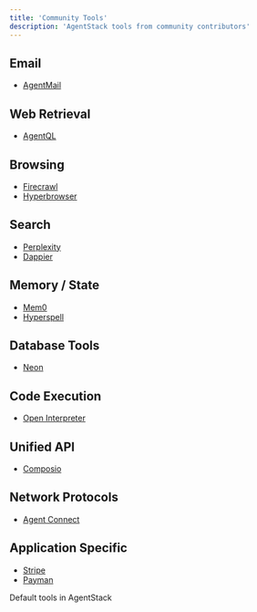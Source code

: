 ```yaml
---
title: 'Community Tools'
description: 'AgentStack tools from community contributors'
---
```


## Email
 - [AgentMail](/tools/tool/agentmail)

## Web Retrieval
- [AgentQL](/tools/tool/agentql)

## Browsing

[//]: # (- [Browserbase]&#40;/tools/tool/browserbase&#41;)
- [Firecrawl](/tools/tool/firecrawl)
- [Hyperbrowser](/tools/tool/hyperbrowser)

## Search
- [Perplexity](/tools/tool/perplexity)
- [Dappier](/tools/tool/dappier)


## Memory / State

- [Mem0](/tools/tool/mem0)
- [Hyperspell](/tools/tool/hyperspell)

## Database Tools
- [Neon](/tools/tool/neon) 

## Code Execution

- [Open Interpreter](/tools/tool/open-interpreter)

## Unified API

- [Composio](/tools/tool/composio)

## Network Protocols
- [Agent Connect](/tools/tool/agent-connect)

## Application Specific
- [Stripe](/tools/tool/stripe)
- [Payman](/tools/tool/payman)
<CardGroup cols={1}>
  <Card
    title="Core Tools"
    icon="hammer"
    href="/tools/core"
  >
    Default tools in AgentStack
  </Card>
</CardGroup>
